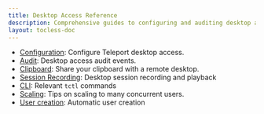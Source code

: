 ```yaml
---
title: Desktop Access Reference
description: Comprehensive guides to configuring and auditing desktop access.
layout: tocless-doc
---
```


- [Configuration](./reference/configuration.mdx): Configure Teleport desktop access.
- [Audit](./reference/audit.mdx): Desktop access audit events.
- [Clipboard](./reference/clipboard.mdx): Share your clipboard with a remote desktop.
- [Session Recording](./reference/sessions.mdx): Desktop session recording and playback
- [CLI](./reference/cli.mdx): Relevant `tctl` commands
- [Scaling](../management/operations/scaling.mdx#windows-desktop-service): Tips on scaling to many concurrent users.
- [User creation](./reference/user-creation.mdx): Automatic user creation